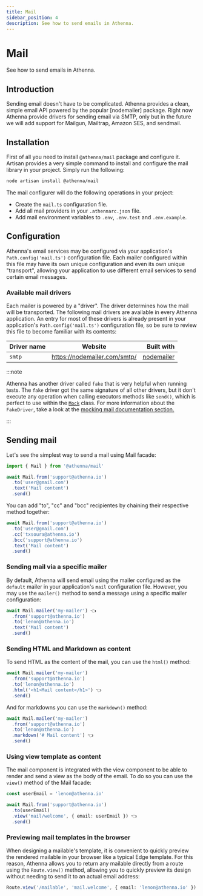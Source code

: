 ```yaml
---
title: Mail
sidebar_position: 4
description: See how to send emails in Athenna.
---
```


# Mail

See how to send emails in Athenna.

## Introduction

Sending email doesn't have to be complicated. Athenna provides a 
clean, simple email API powered by the popular [nodemailer] package. 
Right now Athenna provide drivers for sending email via SMTP, only
but in the future we will add support for Mailgun, Mailtrap, 
Amazon SES, and sendmail.

## Installation

First of all you need to install `@athenna/mail` package
and configure it. Artisan provides a very simple command to 
install and configure the mail library in your project. 
Simply run the following:

```bash
node artisan install @athenna/mail
```

The mail configurer will do the following operations in 
your project:

- Create the `mail.ts` configuration file.
- Add all mail providers in your `.athennarc.json` file.
- Add mail environment variables to `.env`, `.env.test` and `.env.example`.

## Configuration

Athenna's email services may be configured via your application's 
`Path.config('mail.ts')` configuration file. Each mailer configured 
within this file may have its own unique configuration and even 
its own unique "transport", allowing your application to use different 
email services to send certain email messages.

### Available mail drivers

Each mailer is powered by a "driver". The driver determines how 
the mail will be transported. The following mail drivers are 
available in every Athenna application. An entry for most of 
these drivers is already present in your application's 
`Path.config('mail.ts')` configuration file, so be sure to 
review this file to become familiar with its contents:

| Driver name |           Website            |                                            Built with |
|:------------|:----------------------------:|------------------------------------------------------:|
| `smtp`      | https://nodemailer.com/smtp/ |[nodemailer](https://www.npmjs.com/package/nodemailer) |

:::note

Athenna has another driver called `fake` that is very helpful when running tests.
The `fake` driver got the same signature of all other drivers, but it don't execute
any operation when calling executors methods like `send()`, which is perfect to use
within the [`Mock`](/docs/testing/mocking) class. For more information
about the `FakeDriver`, take a look at the
[mocking mail documentation section.](/docs/testing/mocking#mocking-mail)

:::

## Sending mail

Let's see the simplest way to send a mail using Mail facade:

```typescript
import { Mail } from '@athenna/mail'

await Mail.from('support@athenna.io')
  .to('user@gmail.com')
  .text('Mail content')
  .send()
```

You can add "to", "cc" and "bcc" recipientes by chaining 
their respective method together:

```typescript
await Mail.from('support@athenna.io')
  .to('user@gmail.com')
  .cc('txsoura@athenna.io')
  .bcc('support@athenna.io')
  .text('Mail content')
  .send()
```

### Sending mail via a specific mailer

By default, Athenna will send email using the mailer configured
as the `default` mailer in your application's `mail` configuration
file. However, you may use the `mailer()` method to send a message
using a specific mailer configuration:

```typescript
await Mail.mailer('my-mailer') 👈
  .from('support@athenna.io')
  .to('lenon@athenna.io')
  .text('Mail content')
  .send()
```

### Sending HTML and Markdown as content

To send HTML as the content of the mail, you can use the `html()` 
method:

```typescript
await Mail.mailer('my-mailer')
  .from('support@athenna.io')
  .to('lenon@athenna.io')
  .html('<h1>Mail content</h1>') 👈
  .send()
```

And for markdowns you can use the `markdown()` method:

```typescript
await Mail.mailer('my-mailer')
  .from('support@athenna.io')
  .to('lenon@athenna.io')
  .markdown('# Mail content') 👈
  .send()
```

### Using view template as content 

The mail component is integrated with the view component to be 
able to render and send a view as the body of the email. To do
so you can use the `view()` method of the Mail facade:

```typescript
const userEmail = 'lenon@athenna.io'

await Mail.from('support@athenna.io')
  .to(userEmail)
  .view('mail/welcome', { email: userEmail }) 👈
  .send()
```

### Previewing mail templates in the browser

When designing a mailable's template, it is convenient to quickly 
preview the rendered mailable in your browser like a typical 
Edge template. For this reason, Athenna allows you to return any 
mailable directly from a route using the `Route.view()` method, 
allowing you to quickly preview its  design without needing to 
send it to an actual email address:

```typescript title="Path.routes('http.ts')"
Route.view('/mailable', 'mail.welcome', { email: 'lenon@athenna.io' })
```
